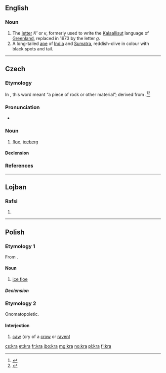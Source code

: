 {{also|krá}}
==English==
{{wikipedia|Kra (letter)}}

===Noun===
{{en-noun|?}}

# The [[letter]] ''Κʻ'' or ''ĸ'', formerly used to write the [[Kalaallisut]] language of [[Greenland]], replaced in 1973 by the letter ''[[q]]''.
# A long-tailed [[ape]] of [[India]] and [[Sumatra]], reddish-olive in colour with black spots and tail.

----

==Czech==

===Etymology===
In {{etyl|zlw-ocs|-}}, this word meant “a piece of rock or other material”; derived from {{etyl|sla-pro|cs}} {{m|sla-pro|*jьkra}}.<ref>{{R:Rejzek 2007}}</ref><ref>{{R:Machek 1968}}</ref>

===Pronunciation===
* {{IPA|/ˈkra/|lang=cs}}

===Noun===
{{cs-noun|g=f}}

# [[floe]], [[iceberg]]

====Declension====
{{cs-decl-noun-auto|f|k|r|a|gp=ker}}

===References===
<references />

----

==Lojban==

===Rafsi===
{{jbo-rafsi}}

# {{jbo-rafsi of|krasi}}

----

==Polish==

===Etymology 1===
From {{inh|pl|sla-pro|*jьkra}}.

====Noun====
{{pl-noun|f}}

# [[ice floe]]

=====Declension=====
{{pl-decl-noun-f|genp=kier}}

===Etymology 2===
Onomatopoietic.

====Interjection====
{{head|pl|interjection}}

# [[caw]] (cry of a [[crow]] or [[raven]])

[[cs:kra]]
[[et:kra]]
[[fr:kra]]
[[jbo:kra]]
[[mg:kra]]
[[no:kra]]
[[pl:kra]]
[[fi:kra]]